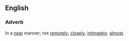 ==English==

===Adverb===
In a [[near]] manner; not [[remotely]]; [[closely]]; [[intimately]]; [[almost]].